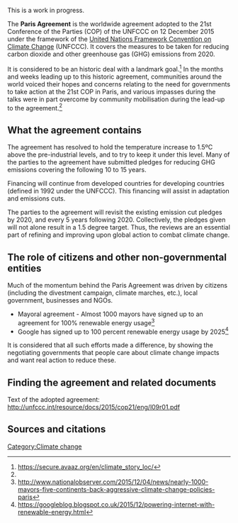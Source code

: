 This is a work in progress.

The '''Paris Agreement''' is the worldwide agreement adopted to the 21st Conference of the Parties (COP) of the UNFCCC on 12 December 2015 under the framework of the [[United Nations Framework Convention on Climate Change]] (UNFCCC). It covers the measures to be taken for reducing carbon dioxide and other greenhouse gas (GHG) emissions from 2020. 

It is considered to be an historic deal with a landmark goal.<ref name="avaaz">https://secure.avaaz.org/en/climate_story_loc/</ref> In the months and weeks leading up to this historic agreement, communities around the world voiced their hopes and concerns relating to the need for governments to take action at the 21st COP in Paris, and various impasses during the talks were in part overcome by community mobilisation during the lead-up to the agreement.<ref name="avaaz" />

== What the agreement contains ==

The agreement has resolved to hold the temperature increase to 1.5ºC above the pre-industrial levels, and to try to keep it under this level. Many of the parties to the agreement have submitted pledges for reducing GHG emissions covering the following 10 to 15 years.

Financing will continue from developed countries for developing countries (defined in 1992 under the UNFCCC). This financing will assist in adaptation and emissions cuts.

The parties to the agreement will revisit the existing emission cut pledges by 2020, and every 5 years following 2020. Collectively, the pledges given will not alone result in a 1.5 degree target. Thus, the reviews are an essential part of refining and improving upon global action to combat climate change.

== The role of citizens and other non-governmental entities ==

Much of the momentum behind the Paris Agreement was driven by citizens (including the divestment campaign, climate marches, etc.), local government, businesses and NGOs. 

*Mayoral agreement - Almost 1000 mayors have signed up to an agreement for 100% renewable energy usage<ref>http://www.nationalobserver.com/2015/12/04/news/nearly-1000-mayors-five-continents-back-aggressive-climate-change-policies-paris</ref>
*Google has signed up to 100 percent renewable energy usage by 2025<ref>https://googleblog.blogspot.co.uk/2015/12/powering-internet-with-renewable-energy.html</ref>

It is considered that all such efforts made a difference, by showing the negotiating governments that people care about climate change impacts and want real action to reduce these.

== Finding the agreement and related documents ==

Text of the adopted agreement: http://unfccc.int/resource/docs/2015/cop21/eng/l09r01.pdf

== Sources and citations ==
{{reflist}}


[[Category:Climate change]]